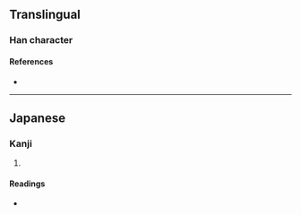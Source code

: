 {{character info/new}}
==Translingual==

===Han character===
{{Han char|rn=50|rad=巾|as=09|sn=12|four=|canj=LBPTD|ids=⿰巾枼}}

====References====
* {{Han ref|kx=0334.291|hdz=10746.101|uh=5E49|ud=24137}}

----

==Japanese==

===Kanji===
{{ja-kanji|grade=|rs=巾09}}

# {{rfdef|ja|sort=巾09}}

====Readings====
* {{ja-readings|on=|kun=[[たずな]] (tazuna)}}